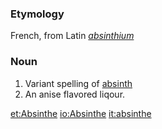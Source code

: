 ===Etymology===
French, from Latin ''[[absinthium]]''

===Noun===
#Variant spelling of [[absinth]]
#An anise flavored liqour.

[[et:Absinthe]]
[[io:Absinthe]]
[[it:absinthe]]